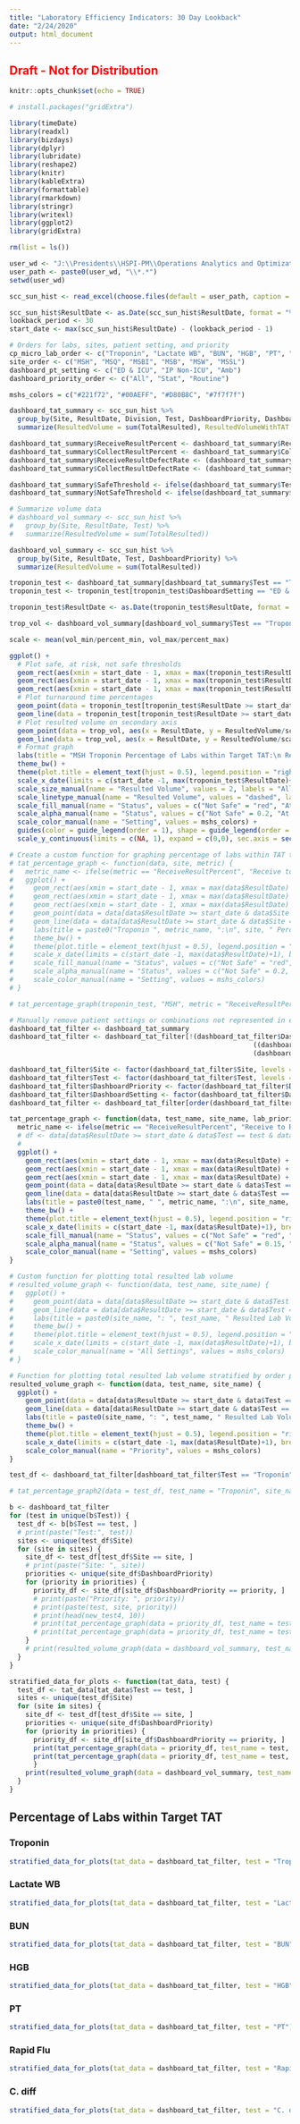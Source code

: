 ```yaml
---
title: "Laboratory Efficiency Indicators: 30 Day Lookback"
date: "2/24/2020"
output: html_document
---
```


<h2><span style="color: red;">Draft - Not for Distribution</span></h2>

```r
knitr::opts_chunk$set(echo = TRUE)
```

```r
# install.packages("gridExtra")

library(timeDate)
library(readxl)
library(bizdays)
library(dplyr)
library(lubridate)
library(reshape2)
library(knitr)
library(kableExtra)
library(formattable)
library(rmarkdown)
library(stringr)
library(writexl)
library(ggplot2)
library(gridExtra)
```

```r
rm(list = ls())

user_wd <- "J:\\Presidents\\HSPI-PM\\Operations Analytics and Optimization\\Projects\\Service Lines\\Lab KPI\\Data\\SCC Sunquest Script Repo"
user_path <- paste0(user_wd, "\\*.*")
setwd(user_wd)

scc_sun_hist <- read_excel(choose.files(default = user_path, caption = "Select Historical Repository"), sheet = 1, col_names = TRUE)

scc_sun_hist$ResultDate <- as.Date(scc_sun_hist$ResultDate, format = "%m/%d/%y")
lookback_period <- 30
start_date <- max(scc_sun_hist$ResultDate) - (lookback_period - 1)

# Orders for labs, sites, patient setting, and priority
cp_micro_lab_order <- c("Troponin", "Lactate WB", "BUN", "HGB", "PT", "Rapid Flu", "C. diff")
site_order <- c("MSH", "MSQ", "MSBI", "MSB", "MSW", "MSSL")
dashboard_pt_setting <- c("ED & ICU", "IP Non-ICU", "Amb")
dashboard_priority_order <- c("All", "Stat", "Routine")

mshs_colors = c("#221f72", "#00AEFF", "#D80B8C", "#7f7f7f")
```

```r

dashboard_tat_summary <- scc_sun_hist %>%
  group_by(Site, ResultDate, Division, Test, DashboardPriority, DashboardSetting, ReceiveResultTarget, CollectResultTarget) %>%
  summarize(ResultedVolume = sum(TotalResulted), ResultedVolumeWithTAT = sum(TotalResultedTAT), ReceiveResultInTarget = sum(TotalReceiveResultInTarget), CollectResultInTarget = sum(TotalCollectResultInTarget))

dashboard_tat_summary$ReceiveResultPercent <- dashboard_tat_summary$ReceiveResultInTarget / dashboard_tat_summary$ResultedVolumeWithTAT
dashboard_tat_summary$CollectResultPercent <- dashboard_tat_summary$CollectResultInTarget / dashboard_tat_summary$ResultedVolumeWithTAT
dashboard_tat_summary$ReceiveResultDefectRate <- (dashboard_tat_summary$ResultedVolumeWithTAT - dashboard_tat_summary$ReceiveResultInTarget) / dashboard_tat_summary$ResultedVolumeWithTAT
dashboard_tat_summary$CollectResultDefectRate <- (dashboard_tat_summary$ResultedVolumeWithTAT - dashboard_tat_summary$CollectResultInTarget) / dashboard_tat_summary$ResultedVolumeWithTAT

dashboard_tat_summary$SafeThreshold <- ifelse(dashboard_tat_summary$Test == "Rapid Flu" | dashboard_tat_summary$Test == "C. diff", 1.0, 0.95)
dashboard_tat_summary$NotSafeThreshold <- ifelse(dashboard_tat_summary$Test == "Rapid Flu" | dashboard_tat_summary$Test == "C. diff", 0.9, 0.8)

# Summarize volume data
# dashboard_vol_summary <- scc_sun_hist %>%
#   group_by(Site, ResultDate, Test) %>%
#   summarize(ResultedVolume = sum(TotalResulted))

dashboard_vol_summary <- scc_sun_hist %>%
  group_by(Site, ResultDate, Test, DashboardPriority) %>%
  summarize(ResultedVolume = sum(TotalResulted))

```

```r

troponin_test <- dashboard_tat_summary[dashboard_tat_summary$Test == "Troponin", ]
troponin_test <- troponin_test[troponin_test$DashboardSetting == "ED & ICU" | troponin_test$DashboardSetting == "IP Non-ICU", ]

troponin_test$ResultDate <- as.Date(troponin_test$ResultDate, format = "%m/%d/%y")

trop_vol <- dashboard_vol_summary[dashboard_vol_summary$Test == "Troponin" & dashboard_vol_summary$Site == "MSH", ]

scale <- mean(vol_min/percent_min, vol_max/percent_max)

ggplot() +
  # Plot safe, at risk, not safe thresholds
  geom_rect(aes(xmin = start_date - 1, xmax = max(troponin_test$ResultDate) + 1, ymin = -Inf, ymax = min(troponin_test$NotSafeThreshold), fill = "Not Safe", alpha = "Not Safe")) +
  geom_rect(aes(xmin = start_date - 1, xmax = max(troponin_test$ResultDate) + 1, ymin = min(troponin_test$NotSafeThreshold), ymax = min(troponin_test$SafeThreshold), fill = "At Risk", alpha = "At Risk")) +
  geom_rect(aes(xmin = start_date - 1, xmax = max(troponin_test$ResultDate) + 1, ymin = min(troponin_test$SafeThreshold), ymax = Inf, fill = "Safe", alpha = "Safe")) +
  # Plot turnaround time percentages
  geom_point(data = troponin_test[troponin_test$ResultDate >= start_date & troponin_test$Site == "MSH", ], aes(x = ResultDate, y = ReceiveResultPercent, color = DashboardSetting, shape = DashboardSetting), size = 3) +
  geom_line(data = troponin_test[troponin_test$ResultDate >= start_date & troponin_test$Site == "MSH", ], aes(x = ResultDate, y = ReceiveResultPercent, color = DashboardSetting), linetype = "dashed") +
  # Plot resulted volume on secondary axis
  geom_point(data = trop_vol, aes(x = ResultDate, y = ResultedVolume/scale, size = "Volume"), color = "#959595", shape = 18) +
  geom_line(data = trop_vol, aes(x = ResultDate, y = ResultedVolume/scale, linetype = "Volume"), color = "#959595") +
  # Format graph
  labs(title = "MSH Troponin Percentage of Labs within Target TAT:\n Receive to Result", x = "Date",  y = "Percentage of Labs", shape = "Setting") +
  theme_bw() +
  theme(plot.title = element_text(hjust = 0.5), legend.position = "right", legend.box = "vertical", legend.title = element_text(size = 10), legend.text = element_text(size = 8),axis.text.x = element_text(angle = 30, hjust = 1)) +
  scale_x_date(limits = c(start_date -1, max(troponin_test$ResultDate)+1), breaks = seq(start_date, max(troponin_test$ResultDate), by = 3), date_minor_breaks = "1 day", date_labels = "%m/%d/%y", expand = c(0, 0, 0, 0)) +
  scale_size_manual(name = "Resulted Volume", values = 2, labels = "All Settings") + 
  scale_linetype_manual(name = "Resulted Volume", values = "dashed", labels = "All Settings") +
  scale_fill_manual(name = "Status", values = c("Not Safe" = "red", "At Risk" = "orange", "Safe" = "green"), labels=c("Not Safe","At Risk","Safe")) +
  scale_alpha_manual(name = "Status", values = c("Not Safe" = 0.2, "At Risk" = 0.2, "Safe" = 0.2), labels=c("Not Safe","At Risk","Safe")) +
  scale_color_manual(name = "Setting", values = mshs_colors) +
  guides(color = guide_legend(order = 1), shape = guide_legend(order = 1), fill = guide_legend(order = 3), alpha = guide_legend(order = 3), size = guide_legend(order = 2), linetype = guide_legend(order = 2)) +
  scale_y_continuous(limits = c(NA, 1), expand = c(0,0), sec.axis = sec_axis(~.*scale, name = "Volume of Labs"))

```

```r

# Create a custom function for graphing percentage of labs within TAT target
# tat_percentage_graph <- function(data, site, metric) {
#   metric_name <- ifelse(metric == "ReceiveResultPercent", "Receive to Result TAT", ifelse(metric == "CollectResultPercent", "Collect to Result TAT", "Error"))
#   ggplot() +
#     geom_rect(aes(xmin = start_date - 1, xmax = max(data$ResultDate) + 1, ymin = -Inf, ymax = min(data$NotSafeThreshold), fill = "Not Safe", alpha = "Not Safe")) +
#     geom_rect(aes(xmin = start_date - 1, xmax = max(data$ResultDate) + 1, ymin = min(data$NotSafeThreshold), ymax = min(data$SafeThreshold), fill = "At Risk", alpha = "At Risk")) +
#     geom_rect(aes(xmin = start_date - 1, xmax = max(data$ResultDate) + 1, ymin = min(data$SafeThreshold), ymax = Inf, fill = "Safe", alpha = "Safe")) +
#     geom_point(data = data[data$ResultDate >= start_date & data$Site == site, ], aes_string(x = "ResultDate", y = metric, color = "DashboardSetting", shape = "DashboardSetting"), size = 3) +
#     geom_line(data = data[data$ResultDate >= start_date & data$Site == site, ], aes_string(x = "ResultDate", y = metric, color = "DashboardSetting"), linetype = "dashed") +
#     labs(title = paste0("Troponin ", metric_name, ":\n", site, " Percentage of Labs within Target"), x = "Date",  y = "Percentage of Labs", color = "Setting", shape = "Setting") +
#     theme_bw() +
#     theme(plot.title = element_text(hjust = 0.5), legend.position = "right", legend.box = "vertical", legend.title = element_text(size = 10), legend.text = element_text(size = 8),axis.text.x = element_text(angle = 30, hjust = 1)) +
#     scale_x_date(limits = c(start_date -1, max(data$ResultDate)+1), breaks = seq(start_date, max(data$ResultDate), by = 3), date_minor_breaks = "1 day", date_labels = "%m/%d/%y", expand = c(0, 0, 0, 0)) +
#     scale_fill_manual(name = "Status", values = c("Not Safe" = "red", "At Risk" = "orange", "Safe" = "green"), breaks=c("Not Safe","At Risk","Safe")) + 
#     scale_alpha_manual(name = "Status", values = c("Not Safe" = 0.2, "At Risk" = 0.2, "Safe" = 0.2), breaks=c("Not Safe","At Risk","Safe")) +
#     scale_color_manual(name = "Setting", values = mshs_colors)
# }

# tat_percentage_graph(troponin_test, "MSH", metric = "ReceiveResultPercent")
```

```r
# Manually remove patient settings or combinations not represented in efficiency indicator dashboards
dashboard_tat_filter <- dashboard_tat_summary
dashboard_tat_filter <- dashboard_tat_filter[!(dashboard_tat_filter$DashboardPriority == "Other" | dashboard_tat_filter$DashboardSetting == "Other" |
                                                             ((dashboard_tat_filter$Test == "Troponin" | dashboard_tat_filter$Test == "Lactate WB") & dashboard_tat_filter$DashboardSetting == "Amb") |
                                                             (dashboard_tat_filter$Test == "C. diff" & dashboard_tat_filter$DashboardSetting == "Amb")), ]

dashboard_tat_filter$Site <- factor(dashboard_tat_filter$Site, levels = site_order)
dashboard_tat_filter$Test <- factor(dashboard_tat_filter$Test, levels = cp_micro_lab_order)
dashboard_tat_filter$DashboardPriority <- factor(dashboard_tat_filter$DashboardPriority, levels = dashboard_priority_order)
dashboard_tat_filter$DashboardSetting <- factor(dashboard_tat_filter$DashboardSetting, levels = dashboard_pt_setting)
dashboard_tat_filter <- dashboard_tat_filter[order(dashboard_tat_filter$Test, dashboard_tat_filter$Site, dashboard_tat_filter$DashboardPriority, dashboard_tat_filter$DashboardSetting, dashboard_tat_filter$ResultDate), ]
```

```r
tat_percentage_graph <- function(data, test_name, site_name, lab_priority, metric) {
  metric_name <- ifelse(metric == "ReceiveResultPercent", "Receive to Result TAT", ifelse(metric == "CollectResultPercent", "Collect to Result TAT", "Error"))
  # df <- data[data$ResultDate >= start_date & data$Test == test & data$Site == site & data$DashboardPriority == lab_priority, ]
  # 
  ggplot() +
    geom_rect(aes(xmin = start_date - 1, xmax = max(data$ResultDate) + 1, ymin = -Inf, ymax = min(data$NotSafeThreshold), fill = "Not Safe", alpha = "Not Safe")) +
    geom_rect(aes(xmin = start_date - 1, xmax = max(data$ResultDate) + 1, ymin = min(data$NotSafeThreshold), ymax = min(data$SafeThreshold), fill = "At Risk", alpha = "At Risk")) +
    geom_rect(aes(xmin = start_date - 1, xmax = max(data$ResultDate) + 1, ymin = min(data$SafeThreshold), ymax = Inf, fill = "Safe", alpha = "Safe")) +
    geom_point(data = data[data$ResultDate >= start_date & data$Test == test_name & data$Site == site_name & data$DashboardPriority == lab_priority, ], aes_string(x = "ResultDate", y = metric, color = "DashboardSetting", shape = "DashboardSetting"), size = 3) +
    geom_line(data = data[data$ResultDate >= start_date & data$Test == test_name & data$Site == site_name & data$DashboardPriority == lab_priority, ], aes_string(x = "ResultDate", y = metric, color = "DashboardSetting"), linetype = "dashed") +
    labs(title = paste0(test_name, " ", metric_name, ":\n", site_name, " Percentage of ", lab_priority, " Labs within Target"), x = "Date",  y = "Percentage of Labs", color = "Setting", shape = "Setting") +
    theme_bw() +
    theme(plot.title = element_text(hjust = 0.5), legend.position = "right", legend.box = "vertical", legend.title = element_text(size = 10), legend.text = element_text(size = 8),axis.text.x = element_text(angle = 30, hjust = 1)) +
    scale_x_date(limits = c(start_date -1, max(data$ResultDate)+1), breaks = seq(start_date, max(data$ResultDate), by = 3), date_minor_breaks = "1 day", date_labels = "%m/%d/%y", expand = c(0, 0, 0, 0)) +
    scale_fill_manual(name = "Status", values = c("Not Safe" = "red", "At Risk" = "orange", "Safe" = "green"), breaks=c("Not Safe","At Risk","Safe")) +
    scale_alpha_manual(name = "Status", values = c("Not Safe" = 0.15, "At Risk" = 0.15, "Safe" = 0.15), breaks=c("Not Safe","At Risk","Safe")) +
    scale_color_manual(name = "Setting", values = mshs_colors)
}

# Custom function for plotting total resulted lab volume
# resulted_volume_graph <- function(data, test_name, site_name) {
#   ggplot() +
#     geom_point(data = data[data$ResultDate >= start_date & data$Test == test_name & data$Site == site_name, ], aes(x = ResultDate, y = ResultedVolume, color = "All Settings"), shape = 16, size = 3) +
#     geom_line(data = data[data$ResultDate >= start_date & data$Test == test_name & data$Site == site_name, ], aes(x = ResultDate, y = ResultedVolume, color = "All Settings"), linetype = "dashed") +
#     labs(title = paste0(site_name, ": ", test_name, " Resulted Lab Volume"), x = "Date",  y = "Volume of Labs") +
#     theme_bw() +
#     theme(plot.title = element_text(hjust = 0.5), legend.position = "right", legend.box = "vertical", legend.title = element_text(size = 10), legend.text = element_text(size = 8),axis.text.x = element_text(angle = 30, hjust = 1)) +
#     scale_x_date(limits = c(start_date -1, max(data$ResultDate)+1), breaks = seq(start_date, max(data$ResultDate), by = 3), date_minor_breaks = "1 day", date_labels = "%m/%d/%y", expand = c(0, 0, 0, 0)) +
#     scale_color_manual(name = "All Settings", values = mshs_colors)
# }

# Function for plotting total resulted lab volume stratified by order priority
resulted_volume_graph <- function(data, test_name, site_name) {
  ggplot() +
    geom_point(data = data[data$ResultDate >= start_date & data$Test == test_name & data$Site == site_name, ], aes(x = ResultDate, y = ResultedVolume, color = DashboardPriority, shape = DashboardPriority), size = 3) +
    geom_line(data = data[data$ResultDate >= start_date & data$Test == test_name & data$Site == site_name, ], aes(x = ResultDate, y = ResultedVolume, color = DashboardPriority), linetype = "dashed") +
    labs(title = paste0(site_name, ": ", test_name, " Resulted Lab Volume"), x = "Date",  y = "Volume of Labs", color = "Priority", shape = "Priority") +
    theme_bw() +
    theme(plot.title = element_text(hjust = 0.5), legend.position = "right", legend.box = "vertical", legend.title = element_text(size = 10), legend.text = element_text(size = 8),axis.text.x = element_text(angle = 30, hjust = 1)) +
    scale_x_date(limits = c(start_date -1, max(data$ResultDate)+1), breaks = seq(start_date, max(data$ResultDate), by = 3), date_minor_breaks = "1 day", date_labels = "%m/%d/%y", expand = c(0, 0, 0, 0)) +
    scale_color_manual(name = "Priority", values = mshs_colors)
}
```


```r
test_df <- dashboard_tat_filter[dashboard_tat_filter$Test == "Troponin" | dashboard_tat_filter$Test == "Lactate WB", ]

# tat_percentage_graph2(data = test_df, test_name = "Troponin", site_name = "MSH", lab_priority = "All", metric = "ReceiveResultPercent")

b <- dashboard_tat_filter
for (test in unique(b$Test)) {
  test_df <- b[b$Test == test, ]
  # print(paste("Test:", test))
  sites <- unique(test_df$Site)
  for (site in sites) {
    site_df <- test_df[test_df$Site == site, ]
    # print(paste("Site: ", site))
    priorities <- unique(site_df$DashboardPriority)
    for (priority in priorities) {
      priority_df <- site_df[site_df$DashboardPriority == priority, ]
      # print(paste("Priority: ", priority))
      # print(paste(test, site, priority))
      # print(head(new_test4, 10))
      # print(tat_percentage_graph(data = priority_df, test_name = test, site_name = site, lab_priority = priority, metric = "ReceiveResultPercent"))
      # print(tat_percentage_graph(data = priority_df, test_name = test, site_name = site, lab_priority = priority, metric = "CollectResultPercent"))
    }
    # print(resulted_volume_graph(data = dashboard_vol_summary, test_name = test, site_name = site))
  }
}

```


```r
stratified_data_for_plots <- function(tat_data, test) {
  test_df <- tat_data[tat_data$Test == test, ]
  sites <- unique(test_df$Site)
  for (site in sites) {
    site_df <- test_df[test_df$Site == site, ]
    priorities <- unique(site_df$DashboardPriority)
    for (priority in priorities) {
      priority_df <- site_df[site_df$DashboardPriority == priority, ]
      print(tat_percentage_graph(data = priority_df, test_name = test, site_name = site, lab_priority = priority, metric = "ReceiveResultPercent"))
      print(tat_percentage_graph(data = priority_df, test_name = test, site_name = site, lab_priority = priority, metric = "CollectResultPercent"))
      }
    print(resulted_volume_graph(data = dashboard_vol_summary, test_name = test, site_name = site))
  }
}
```


## Percentage of Labs within Target TAT {.tabset}

### Troponin
```r
stratified_data_for_plots(tat_data = dashboard_tat_filter, test = "Troponin")
```

### Lactate WB
```r
stratified_data_for_plots(tat_data = dashboard_tat_filter, test = "Lactate WB")
```

### BUN
```r
stratified_data_for_plots(tat_data = dashboard_tat_filter, test = "BUN")
```

### HGB
```r
stratified_data_for_plots(tat_data = dashboard_tat_filter, test = "HGB")
```

### PT
```r
stratified_data_for_plots(tat_data = dashboard_tat_filter, test = "PT")
```

### Rapid Flu
```r
stratified_data_for_plots(tat_data = dashboard_tat_filter, test = "Rapid Flu")
```

### C. diff
```r
stratified_data_for_plots(tat_data = dashboard_tat_filter, test = "C. diff")
```